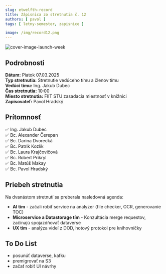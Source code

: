 ```yaml
---
slug: etwelfth-record
title: Zápisnica zo stretnutia č. 12
authors: [ pavol ]
tags: [ letny-semester, zapisnice ]

image: /img/record12.png
---
```

![cover-image-launch-week](/img/record12.png)

<!-- ❌✅ -->
<!-- truncate -->

## Podrobnosti

**Dátum:** Piatok 07.03.2025  
**Typ stretnutia:** Stretnutie vedúceho tímu a členov tímu  
**Vedúci tímu:** Ing. Jakub Dubec  
**Čas stretnutia:** 10:00  
**Miesto stretnutia:** FIIT STU zasadacia miestnosť v knižnici   
**Zapisovateľ:** Pavol Hradský

## Prítomnosť

 ✅ Ing. Jakub Dubec  
 ✅ Bc. Alexander Čerepan  
 ✅ Bc. Darina Dvorecká  
 ✅ Bc. Patrik Kozlík  
 ✅ Bc. Laura Krajčovičová  
 ✅ Bc. Robert Prikryl  
 ✅ Bc. Matúš Makay  
 ✅ Bc. Pavol Hradský

## Priebeh stretnutia
<div style={{ textAlign: 'justify' }}>
Na dvanástom stretnutí sa preberala nasledovná agenda:

- **AI tím** - začali robiť service na analyzer (file checker, OCR, generovanie TOC)
- **Microservice a Datastorage tím** - Konzultácia merge requestov, začínajú spojazdňovať dataverse
- **UX tím** - analýza videí z DOD, hotový protokol pre knihovníčky
</div>

## To Do List

- posunúť dataverse, kafku
- premigrovať na S3
- začať robiť UI návrhy